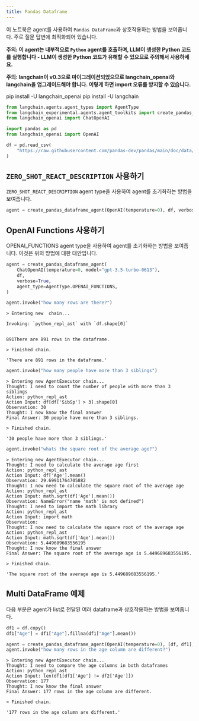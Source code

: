 ```yaml
---
title: Pandas Dataframe
---
```


이 노트북은 agent를 사용하여 `Pandas DataFrame`과 상호작용하는 방법을 보여줍니다. 주로 질문 답변에 최적화되어 있습니다.

**주의: 이 agent는 내부적으로 `Python` agent를 호출하며, LLM이 생성한 Python 코드를 실행합니다 - LLM이 생성한 Python 코드가 유해할 수 있으므로 주의해서 사용하세요.**

**주의: langchain이 v0.3으로 마이그레이션되었으므로 langchain_openai와 langchain을 업그레이드해야 합니다. 이렇게 하면 import 오류를 방지할 수 있습니다.**

pip install -U langchain_openai
pip install -U langchain

```python
from langchain.agents.agent_types import AgentType
from langchain_experimental.agents.agent_toolkits import create_pandas_dataframe_agent
from langchain_openai import ChatOpenAI
```

```python
import pandas as pd
from langchain_openai import OpenAI

df = pd.read_csv(
    "https://raw.githubusercontent.com/pandas-dev/pandas/main/doc/data/titanic.csv"
)
```

## `ZERO_SHOT_REACT_DESCRIPTION` 사용하기

`ZERO_SHOT_REACT_DESCRIPTION` agent type을 사용하여 agent를 초기화하는 방법을 보여줍니다.

```python
agent = create_pandas_dataframe_agent(OpenAI(temperature=0), df, verbose=True)
```

## OpenAI Functions 사용하기

OPENAI_FUNCTIONS agent type을 사용하여 agent를 초기화하는 방법을 보여줍니다. 이것은 위의 방법에 대한 대안입니다.

```python
agent = create_pandas_dataframe_agent(
    ChatOpenAI(temperature=0, model="gpt-3.5-turbo-0613"),
    df,
    verbose=True,
    agent_type=AgentType.OPENAI_FUNCTIONS,
)
```

```python
agent.invoke("how many rows are there?")
```

```output
> Entering new  chain...

Invoking: `python_repl_ast` with `df.shape[0]`


891There are 891 rows in the dataframe.

> Finished chain.
```

```output
'There are 891 rows in the dataframe.'
```

```python
agent.invoke("how many people have more than 3 siblings")
```

```output
> Entering new AgentExecutor chain...
Thought: I need to count the number of people with more than 3 siblings
Action: python_repl_ast
Action Input: df[df['SibSp'] > 3].shape[0]
Observation: 30
Thought: I now know the final answer
Final Answer: 30 people have more than 3 siblings.

> Finished chain.
```

```output
'30 people have more than 3 siblings.'
```

```python
agent.invoke("whats the square root of the average age?")
```

```output
> Entering new AgentExecutor chain...
Thought: I need to calculate the average age first
Action: python_repl_ast
Action Input: df['Age'].mean()
Observation: 29.69911764705882
Thought: I now need to calculate the square root of the average age
Action: python_repl_ast
Action Input: math.sqrt(df['Age'].mean())
Observation: NameError("name 'math' is not defined")
Thought: I need to import the math library
Action: python_repl_ast
Action Input: import math
Observation:
Thought: I now need to calculate the square root of the average age
Action: python_repl_ast
Action Input: math.sqrt(df['Age'].mean())
Observation: 5.449689683556195
Thought: I now know the final answer
Final Answer: The square root of the average age is 5.449689683556195.

> Finished chain.
```

```output
'The square root of the average age is 5.449689683556195.'
```

## Multi DataFrame 예제

다음 부분은 agent가 list로 전달된 여러 dataframe과 상호작용하는 방법을 보여줍니다.

```python
df1 = df.copy()
df1["Age"] = df1["Age"].fillna(df1["Age"].mean())
```

```python
agent = create_pandas_dataframe_agent(OpenAI(temperature=0), [df, df1], verbose=True)
agent.invoke("how many rows in the age column are different?")
```

```output
> Entering new AgentExecutor chain...
Thought: I need to compare the age columns in both dataframes
Action: python_repl_ast
Action Input: len(df1[df1['Age'] != df2['Age']])
Observation: 177
Thought: I now know the final answer
Final Answer: 177 rows in the age column are different.

> Finished chain.
```

```output
'177 rows in the age column are different.'
```

```python

```